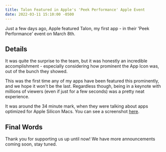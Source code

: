 ```yaml
---
title: Talon Featured in Apple's 'Peek Performance' Apple Event
date: 2022-03-11 15:10:00 -0500
---
```


<Float src="/apps/Talon.png" alt="Talon app icon" />

Just a few days ago, Apple featured Talon, my first app - in their 'Peek Performance' event on March 8th.

## Details

It was quite the surprise to the team, but it was honestly an incredible accomplishment - especially considering how prominent the App Icon was, out of the bunch they showed.

This was the first time any of my apps have been featured this prominently, and we hope it won't be the last. Regardless though, being in a keynote with millions of viewers (even if just for a few seconds) was a pretty neat experience.

It was around the 34 minute mark, when they were talking about apps optimized for Apple Silicon Macs. You can see a screenshot [here](https://twitter.com/mbrkhrdt/status/1501292929113014273).

## Final Words

Thank you for supporting us up until now! We have more announcements coming soon, stay tuned.
